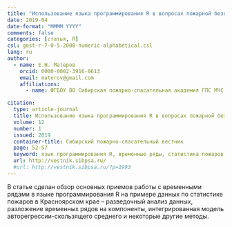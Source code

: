 ```yaml
---
title: "Использование языка программирования R в вопросах пожарной безопасности. Анализ статистики количества пожаров на основе теории временных рядов"
date: 2019-04
date-format: "MMMM YYYY"
comments: false
categories: [статья, R]
csl: gost-r-7-0-5-2008-numeric-alphabetical.csl
lang: ru
author:
  - name: Е.Н. Матеров
    orcid: 0000-0002-3916-0613
    email: materov@gmail.com
    affiliations:
      - name: ФГБОУ ВО Сибирская пожарно-спасательная академия ГПС МЧС России      

citation: 
  type: article-journal
  title: Использование языка программирования R в вопросах пожарной безопасности. Анализ статистики количества пожаров на основе теории временных рядов
  volume: 12
  number: 1
  issued: 2019
  container-title: Сибирский пожарно-спасательный вестник
  page: 52-57
  keyword: язык программирования R, временные ряды, статистика пожаров
  url: http://vestnik.sibpsa.ru/
  #url: http://vestnik.sibpsa.ru/?p=1993
---
```


В статье сделан обзор основных приемов работы с временными рядами в языке программирования R на примере данных по статистике пожаров в Красноярском крае -- разведочный анализ данных, разложение временных рядов на компоненты, интегрированная модель авторегрессии-скользящего среднего и некоторые другие методы.


